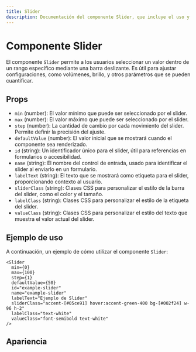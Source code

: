 ```yaml
---
title: Slider
description: Documentación del componente Slider, que incluye el uso y las props que recibe.
---
```



# Componente Slider

El componente `Slider` permite a los usuarios seleccionar un valor dentro de un rango específico mediante una barra deslizante. Es útil para ajustar configuraciones, como volúmenes, brillo, y otros parámetros que se pueden cuantificar.

## Props

- `min` (number): El valor mínimo que puede ser seleccionado por el slider.
- `max` (number): El valor máximo que puede ser seleccionado por el slider.
- `step` (number): La cantidad de cambio por cada movimiento del slider. Permite definir la precisión del ajuste.
- `defaultValue` (number): El valor inicial que se mostrará cuando el componente sea renderizado.
- `id` (string): Un identificador único para el slider, útil para referencias en formularios o accesibilidad.
- `name` (string): El nombre del control de entrada, usado para identificar el slider al enviarlo en un formulario.
- `labelText` (string): El texto que se mostrará como etiqueta para el slider, proporcionando contexto al usuario.
- `sliderClass` (string): Clases CSS para personalizar el estilo de la barra del slider, como el color y el tamaño.
- `labelClass` (string): Clases CSS para personalizar el estilo de la etiqueta del slider.
- `valueClass` (string): Clases CSS para personalizar el estilo del texto que muestra el valor actual del slider.

## Ejemplo de uso

A continuación, un ejemplo de cómo utilizar el componente `Slider`:

```astro
<Slider
  min={0}
  max={100}
  step={1}
  defaultValue={50}
  id="example-slider"
  name="example-slider"
  labelText="Ejemplo de Slider"
  sliderClass="accent-[#05ce91] hover:accent-green-400 bg-[#002f24] w-96 h-2"
  labelClass="text-white"
  valueClass="font-semibold text-white"
/>
```
## Apariencia
<Slider
  min={0}
  max={100}
  step={1}
  defaultValue={50}
  id="example-slider"
  name="example-slider"
  labelText="Ejemplo de Slider"
  sliderClass="accent-[#05ce91] hover:accent-green-400 bg-[#002f24] w-96 h-2"
  labelClass="text-white"
  valueClass="font-semibold text-white"
/>